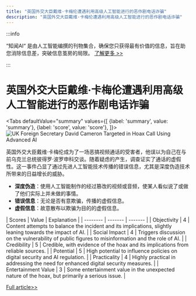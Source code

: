 ```yaml
---
title: "英国外交大臣戴维·卡梅伦遭遇利用高级人工智能进行的恶作剧电话诈骗"
description: "英国外交大臣戴维·卡梅伦遭遇利用高级人工智能进行的恶作剧电话诈骗"
---
```



:::info

“知闻AI“ 是由人工智能编撰的刊物集合，确保您只获得最有价值的信息，旨在助您消除信息差，突破信息茧房的局限。  [了解更多 >>](/zh-Hans/docs/guides)

:::

# 英国外交大臣戴维·卡梅伦遭遇利用高级人工智能进行的恶作剧电话诈骗


<Tabs
	defaultValue="summary"
	values={[
	{label: 'summary', value: 'summary'},
	{label: 'score', value: 'score'},
]}>
<TabItem value="summary">
<img
  src="https://image.informedainews.com/2024/06/Pol-P0w-1717900285-0.jpg"
  alt="UK Foreign Secretary David Cameron Targeted in Hoax Call Using Advanced AI"
/>



英国外交大臣戴维·卡梅伦成为了一场恶搞视频通话的受害者，他误以为自己在与前乌克兰总统彼得罗·波罗申科交谈。随着疑虑的产生，调查证实了通话的虚假性。这一事件凸显了通过先进人工智能技术传播的错误信息，尤其是深度伪造技术所带来的日益增长的威胁。
- **深度伪造**：使用人工智能制作的经过篡改的视频或音频，使某人看似说了或做了他们实际上并未做的事情。
- **错误信息**：无论是否有意欺骗，传播的虚假信息。
- **虚假信息**：故意散布以欺骗为目的的虚假信息。
</TabItem>
<TabItem value="score">
	| Scores     | Value   | Explanation |
	| -------- | ------- | ------- |
	| Objectivity  | 4    | Content attempts to balance the incident and its implications, slightly leaning towards the impact of AI.    |
	| Social Impact | 4     | Triggers discussion on the vulnerability of public figures to misinformation and the role of AI.    |
	| Credibility    | 5    | Credible, with evidence of the hoax and its implications from reliable sources.    |
	| Potential    | 5    | High potential to influence policies on digital security and AI regulation.    |
	| Practicality    | 4    | Highly practical in addressing the need for enhanced digital security measures.    |
	| Entertainment Value    | 3    | Some entertainment value in the unexpected nature of the hoax, but primarily a serious issue.    |
</TabItem>
</Tabs>

[Full article>>](https://www.theguardian.com/politics/article/2024/jun/08/david-cameron-victim-hoax-call-former-ukraine-president)
